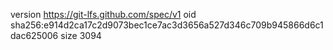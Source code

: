 version https://git-lfs.github.com/spec/v1
oid sha256:e914d2ca17c2d9073bec1ce7ac3d3656a527d346c709b945866d6c1dac625006
size 3094
